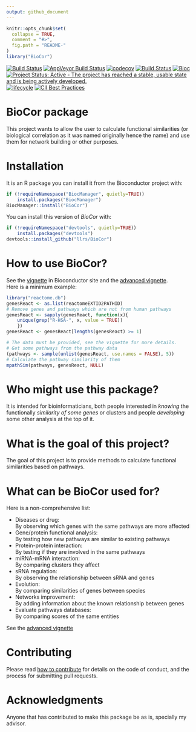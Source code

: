 ```yaml
---
output: github_document
---
```


<!-- README.md is generated from README.Rmd. Please edit that file -->

```r
knitr::opts_chunk$set(
  collapse = TRUE,
  comment = "#>",
  fig.path = "README-"
)
library("BioCor")
```

[![Build Status](https://travis-ci.org/llrs/BioCor.svg?branch=master)](https://travis-ci.org/llrs/BioCor)
[![AppVeyor Build Status](https://ci.appveyor.com/api/projects/status/github//llrs/BioCor?branch=master&svg=true)](https://ci.appveyor.com/projects/llrs/BioCor)
[![codecov](https://codecov.io/gh/llrs/BioCor/branch/master/graph/badge.svg)](https://codecov.io/gh/llrs/BioCor/)
[![Build Status](http://www.bioconductor.org/shields/build/devel/bioc/BioCor.svg)](https://bioconductor.org/checkResults/devel/bioc-LATEST/BioCor/)
[![Bioc](http://www.bioconductor.org/shields/years-in-bioc/BioCor.svg)](https://www.bioconductor.org/packages/devel/bioc/html/BioCor.html#since)
[![Project Status: Active - The project has reached a stable, usable state and is being actively developed.](http://www.repostatus.org/badges/latest/active.svg)](http://www.repostatus.org/#active)
[![lifecycle](https://img.shields.io/badge/lifecycle-maturing-blue.svg)](https://www.tidyverse.org/lifecycle/#maturing)
[![CII Best Practices](https://bestpractices.coreinfrastructure.org/projects/1913/badge)](https://bestpractices.coreinfrastructure.org/projects/1913)

# BioCor package

This project wants to allow the user to calculate functional similarities (or biological correlation as it was named originally hence the name) and 
use them for network building or other purposes.

# Installation

It is an R package you can install it from the Bioconductor project with:

```r
if (!requireNamespace("BiocManager", quietly=TRUE))
    install.packages("BiocManager")
BiocManager::install("BioCor")
```
You can install this version of *BioCor* with:
```r
if (!requireNamespace("devtools", quietly=TRUE))
    install.packages("devtools")
devtools::install_github("llrs/BioCor")
```

# How to use BioCor?

See the [vignette](http://bioconductor.org/packages/release/bioc/vignettes/BioCor/inst/doc/BioCor_1_basics.html) in Bioconductor site and the [advanced vignette](http://bioconductor.org/packages/release/bioc/vignettes/BioCor/inst/doc/BioCor_2_advanced.html).  
Here is a minimum example:
```r
library("reactome.db")
genesReact <- as.list(reactomeEXTID2PATHID)
# Remove genes and pathways which are not from human pathways 
genesReact <- sapply(genesReact, function(x){
    unique(grep("R-HSA-", x, value = TRUE))
    })
genesReact <- genesReact[lengths(genesReact) >= 1] 
```

```r
# The data must be provided, see the vignette for more details.
# Get some pathways from the pathway data
(pathways <- sample(unlist(genesReact, use.names = FALSE), 5))
# Calculate the pathway similarity of them
mpathSim(pathways, genesReact, NULL)
```

# Who might use this package?

It is intended for bioinformaticians, both people interested in *knowing* the functionally *similarity of some genes* or clusters and people *developing* some other analysis at the top of it.


# What is the goal of this project?

The goal of this project is to provide methods to calculate functional similarities based on pathways. 

# What can be BioCor used for?

Here is a non-comprehensive list:

 - Diseases or drug:  
  By observing which genes with the same pathways are more affected
 - Gene/protein functional analysis:  
  By testing how new pathways are similar to existing pathways
 - Protein-protein interaction:   
  By testing if they are involved in the same pathways
 - miRNA-mRNA interaction:   
  By comparing clusters they affect
 - sRNA regulation:  
  By observing the relationship between sRNA and genes
 - Evolution:  
  By comparing similarities of genes between species
 - Networks improvement:  
  By adding information about the known relationship between genes
 - Evaluate pathways databases:  
  By comparing scores of the same entities

See the [advanced vignette](http://bioconductor.org/packages/release/bioc/vignettes/BioCor/inst/doc/BioCor_2_advanced.html)

# Contributing

Please read [how to contribute](.github/CONTRIBUTING.md) for details on the code of conduct, and the process for submitting pull requests.

# Acknowledgments

Anyone that has contributed to make this package be as is, specially my advisor.
